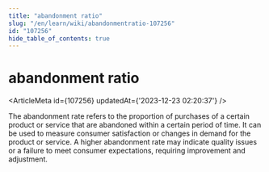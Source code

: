 ```yaml
---
title: "abandonment ratio"
slug: "/en/learn/wiki/abandonmentratio-107256"
id: "107256"
hide_table_of_contents: true
---
```



# abandonment ratio

<ArticleMeta id={107256} updatedAt={'2023-12-23 02:20:37'} />
<div className='border-solid border-b border-t-0 my-4 border-[var(--ifm-color-gray-300)]' />

The abandonment rate refers to the proportion of purchases of a certain product or service that are abandoned within a certain period of time. It can be used to measure consumer satisfaction or changes in demand for the product or service. A higher abandonment rate may indicate quality issues or a failure to meet consumer expectations, requiring improvement and adjustment.
